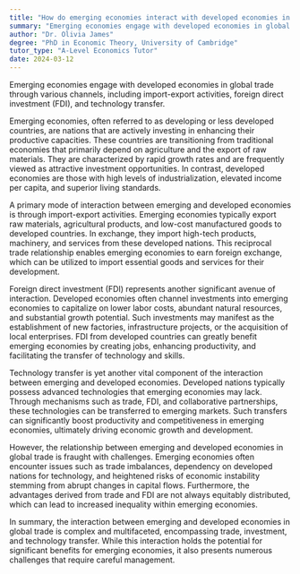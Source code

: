 ```yaml
---
title: "How do emerging economies interact with developed economies in global trade?"
summary: "Emerging economies engage with developed economies in global trade via imports and exports, foreign direct investment, and technology transfer, fostering economic growth and collaboration between nations."
author: "Dr. Olivia James"
degree: "PhD in Economic Theory, University of Cambridge"
tutor_type: "A-Level Economics Tutor"
date: 2024-03-12
---
```


Emerging economies engage with developed economies in global trade through various channels, including import-export activities, foreign direct investment (FDI), and technology transfer.

Emerging economies, often referred to as developing or less developed countries, are nations that are actively investing in enhancing their productive capacities. These countries are transitioning from traditional economies that primarily depend on agriculture and the export of raw materials. They are characterized by rapid growth rates and are frequently viewed as attractive investment opportunities. In contrast, developed economies are those with high levels of industrialization, elevated income per capita, and superior living standards.

A primary mode of interaction between emerging and developed economies is through import-export activities. Emerging economies typically export raw materials, agricultural products, and low-cost manufactured goods to developed countries. In exchange, they import high-tech products, machinery, and services from these developed nations. This reciprocal trade relationship enables emerging economies to earn foreign exchange, which can be utilized to import essential goods and services for their development.

Foreign direct investment (FDI) represents another significant avenue of interaction. Developed economies often channel investments into emerging economies to capitalize on lower labor costs, abundant natural resources, and substantial growth potential. Such investments may manifest as the establishment of new factories, infrastructure projects, or the acquisition of local enterprises. FDI from developed countries can greatly benefit emerging economies by creating jobs, enhancing productivity, and facilitating the transfer of technology and skills.

Technology transfer is yet another vital component of the interaction between emerging and developed economies. Developed nations typically possess advanced technologies that emerging economies may lack. Through mechanisms such as trade, FDI, and collaborative partnerships, these technologies can be transferred to emerging markets. Such transfers can significantly boost productivity and competitiveness in emerging economies, ultimately driving economic growth and development.

However, the relationship between emerging and developed economies in global trade is fraught with challenges. Emerging economies often encounter issues such as trade imbalances, dependency on developed nations for technology, and heightened risks of economic instability stemming from abrupt changes in capital flows. Furthermore, the advantages derived from trade and FDI are not always equitably distributed, which can lead to increased inequality within emerging economies.

In summary, the interaction between emerging and developed economies in global trade is complex and multifaceted, encompassing trade, investment, and technology transfer. While this interaction holds the potential for significant benefits for emerging economies, it also presents numerous challenges that require careful management.
    
